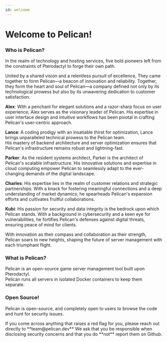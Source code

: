 ---
id: welcome
---


# Welcome to Pelican!

### Who is Pelican?
In the realm of technology and hosting services, five bold pioneers left from the constraints of Pterodactyl to forge their own path.  

United by a shared vision and a relentless pursuit of excellence, They came together to form Pelican—a beacon of innovation and reliability.
Together, they form the heart and soul of Pelican—a company defined not only by its technological prowess but also by its unwavering dedication to customer satisfaction.  

**Alex**: With a penchant for elegant solutions and a razor-sharp focus on user experience, Alex serves as the visionary leader of Pelican. 
His expertise in user interface design and intuitive workflows has been pivotal in crafting Pelican's user-centric approach.  

**Lance**: A coding prodigy with an insatiable thirst for optimization, Lance brings unparalleled technical prowess to the Pelican team.  
His mastery of backend architecture and server optimization ensures that Pelican's infrastructure remains robust and lightning-fast.  

**Parker**: As the resident systems architect, Parker is the architect of Pelican's scalable infrastructure. 
His innovative solutions and expertise in cloud computing empower Pelican to seamlessly adapt to the ever-changing demands of the digital landscape.

**Charles**: His expertise lies in the realm of customer relations and strategic partnerships. 
With a knack for fostering meaningful connections and a deep understanding of market dynamics, he spearheads Pelican's expansion efforts and cultivates fruitful collaborations.

**Kubi**: His passion for security and data integrity is the bedrock upon which Pelican stands.
With a background in cybersecurity and a keen eye for vulnerabilities, he fortifies Pelican's defenses against digital threats, ensuring peace of mind for clients.

With innovation as their compass and collaboration as their strength, Pelican soars to new heights, shaping the future of server management with each triumphant flight.

### What is Pelican?
Pelican is an open-source game server management tool built upon Pterodactyl.  
Pelican runs all servers in isolated Docker containers to keep them separate. 

### Open Source!
Pelican is open-source, and completely open to users to browse the code and hunt for security issues.  

<Admonition type="warning" title="🔒 Reporting Security Issues. 🔒">
    If you come across anything that raises a red flag for you, please reach out directly to **team@pelican.dev**  
    We ask that you be responsible when disclosing security concerns and that you do **not** report them on Github.
</Admonition>
